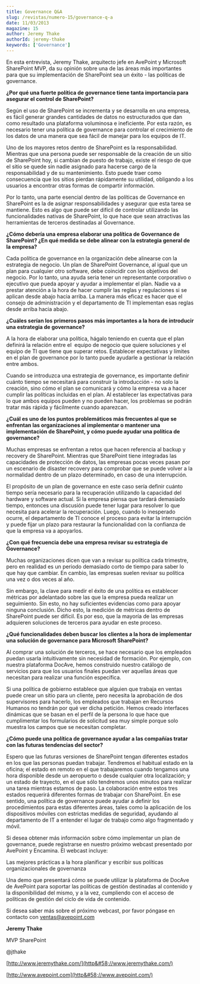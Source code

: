 ```yaml
---
title: Governance Q&A
slug: /revistas/numero-15/governance-q-a
date: 11/03/2013
magazine: 15
author: Jeremy Thake
authorId: jeremy-thake
keywords: ['Governance']
---
```






En esta entrevista, Jeremy Thake, arquitecto jefe en AvePoint y Microsoft SharePoint MVP, da su opinión sobre una de las áreas más importantes para que su implementación de SharePoint sea un éxito - las políticas de governance.

**¿Por qué una fuerte política de governance tiene tanta importancia para asegurar el control de SharePoint?**

Según el uso de SharePoint se incrementa y se desarrolla en una empresa, es fácil generar grandes cantidades de datos no estructurados que dan como resultado una plataforma voluminosa e ineficiente. Por esta razón, es necesario tener una política de governance para controlar el crecimiento de los datos de una manera que sea fácil de manejar para los equipos de IT.

Uno de los mayores retos dentro de SharePoint es la responsabilidad. Mientras que una persona puede ser responsable de la creación de un sitio de SharePoint hoy, si cambian de puesto de trabajo, existe el riesgo de que el sitio se quede sin nadie asignado para hacerse cargo de la responsabilidad y de su mantenimiento. Esto puede traer como consecuencia que los sitios pierdan rápidamente su utilidad, obligando a los usuarios a encontrar otras formas de compartir información.

Por lo tanto, una parte esencial dentro de las políticas de Governance en SharePoint es la de asignar responsabilidades y asegurar que esta tarea se mantiene. Esto es algo que puede ser difícil de controlar utilizando las funcionalidades nativas de SharePoint, lo que hace que sean atractivas las herramientas de terceros destinadas al Governance.

**¿Cómo debería una empresa elaborar una política de Governance de SharePoint? ¿En qué medida se debe alinear con la estrategia general de la empresa?**

Cada política de governance en la organización debe alinearse con la estrategia de negocio. Un plan de SharePoint Governance, al igual que un plan para cualquier otro software, debe coincidir con los objetivos del negocio. Por lo tanto, una ayuda seria tener un representante corporativo o ejecutivo que pueda apoyar y ayudar a implementar el plan. Nadie va a prestar atención a la hora de hacer cumplir las reglas y regulaciones si se aplican desde abajo hacia arriba. La manera más eficaz es hacer que el consejo de administración y el departamento de TI implementan esas reglas desde arriba hacia abajo.

**¿Cuáles serían los primeros pasos más importantes a la hora de introducir una estrategia de governance?**

A la hora de elaborar una política, hágalo teniendo en cuenta que el plan definirá la relación entre el  equipo de negocio que quiere soluciones y el equipo de TI que tiene que superar retos. Establecer expectativas y límites en el plan de governance por lo tanto puede ayudarle a gestionar la relación entre ambos.

Cuando se introduzca una estrategia de governance, es importante definir cuánto tiempo se necesitará para construir la introducción - no solo la creación, sino cómo el plan se comunicará y cómo la empresa va a hacer cumplir las políticas incluidas en el plan. Al establecer las expectativas para lo que ambos equipos pueden y no pueden hacer, los problemas se podrán tratar más rápida y fácilmente cuando aparezcan.

**¿Cuál es uno de los puntos problemáticos más frecuentes al que se enfrentan las organizaciones al implementar o mantener una implementación de SharePoint, y cómo puede ayudar una política de governance?**

Muchas empresas se enfrentan a retos que hacen referencia al backup y recovery de SharePoint. Mientras que SharePoint tiene integradas las capacidades de protección de datos, las empresas pocas veces pasan por un escenario de disaster recovery para comprobar que se puede volver a la normalidad dentro de un plazo determinado, en caso de una interrupción.

El propósito de un plan de governance en este caso sería definir cuánto tiempo sería necesario para la recuperación utilizando la capacidad del hardware y software actual. Si la empresa piensa que tardará demasiado tiempo, entonces una discusión puede tener lugar para resolver lo que necesita para acelerar la recuperación. Luego, cuando lo inesperado ocurre, el departamento de TI conoce el proceso para evitar la interrupción y puede fijar un plazo para restaurar la funcionalidad con la confianza de que la empresa va a apoyarlos.

**¿Con qué frecuencia debe una empresa revisar su estrategia de Governance?**

Muchas organizaciones dicen que van a revisar su política cada trimestre, pero en realidad es un periodo demasiado corto de tiempo para saber lo que hay que cambiar. En cambio, las empresas suelen revisar su política una vez o dos veces al año.

Sin embargo, la clave para medir el éxito de una política es establecer métricas por adelantado sobre las que la empresa pueda realizar un seguimiento. Sin esto, no hay suficientes evidencias como para apoyar ninguna conclusión. Dicho esto, la medición de métricas dentro de SharePoint puede ser difícil. Es por eso, que la mayoría de las empresas adquieren soluciones de terceros para ayudar en este proceso.

**¿Qué funcionalidades deben buscar los clientes a la hora de implementar una solución de governance para Microsoft SharePoint?**

Al comprar una solución de terceros, se hace necesario que los empleados puedan usarla intuitivamente sin necesidad de formación. Por ejemplo, con nuestra plataforma DocAve, hemos construido nuestro catálogo de servicios para que los usuarios finales puedan ver aquellas áreas que necesitan para realizar una función específica.

Si una política de gobierno establece que alguien que trabaja en ventas puede crear un sitio para un cliente, pero necesita la aprobación de dos supervisores para hacerlo, los empleados que trabajan en Recursos Humanos no tendrán por qué ver dicha petición. Hemos creado interfaces dinámicas que se basan en el perfil de la persona lo que hace que cumplimentar los formularios de solicitud sea muy simple porque solo muestra los campos que se necesitan completar.

**¿Cómo puede una política de governance ayudar a las compañías tratar con las futuras tendencias del sector?**

Espero que las futuras versiones de SharePoint tengan diferentes estados en los que las personas puedan trabajar. Tendremos el habitual estado en la oficina; el estado en remoto en el que trabajaremos cuando tengamos una hora disponible desde un aeropuerto o desde cualquier otra localización; y un estado de trayecto, en el que sólo tendremos unos minutos para realizar una tarea mientras estamos de paso. La colaboración entre estos tres estados requerirá diferentes formas de trabajar con SharePoint. En ese sentido, una política de governance puede ayudar a definir los procedimientos para estas diferentes áreas, tales como la aplicación de los dispositivos móviles con estrictas medidas de seguridad, ayudando al departamento de IT a entender el lugar de trabajo como algo fragmentado y móvil.

Si desea obtener más información sobre cómo implementar un plan de governance, puede registrarse en nuestro próximo webcast presentado por AvePoint y Encamina. El webcast incluye:

Las mejores prácticas a la hora planificar y escribir sus políticas organizacionales de governanza

Una demo que presentará cómo se puede utilizar la plataforma de DocAve de AvePoint para soportar las políticas de gestión destinadas al contenido y la disponibilidad del mismo, y a la vez, cumpliendo con el acceso de políticas de gestión del ciclo de vida de contenido.

Si desea saber más sobre el próximo webcast, por favor póngase en contacto con [ventas@avepoint.com](mailto&#58;ventas@avepoint.com)



**Jeremy Thake**

MVP SharePoint

@jthake

[http://www.jeremythake.com/](http&#58;//www.jeremythake.com/)

[http://www.avepoint.com](http&#58;//www.avepoint.com/)

